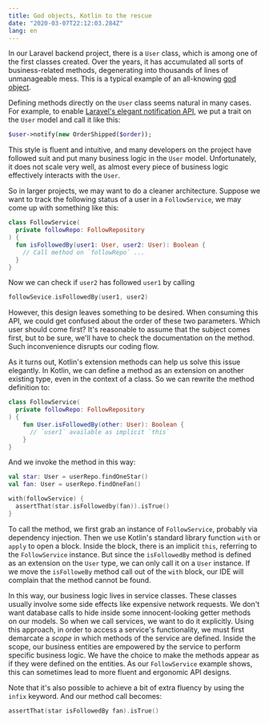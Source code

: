 ```yaml
---
title: God objects, Kotlin to the rescue
date: "2020-03-07T22:12:03.284Z"
lang: en
---
```


In our Laravel backend project, there is a `User` class, which is among one of the first classes created. Over the years, it has accumulated all sorts of business-related methods, degenerating into thousands of lines of unmanageable mess. This is a typical example of an all-knowing [god object](https://en.wikipedia.org/wiki/God_object).

Defining methods directly on the `User` class seems natural in many cases. For example, to enable [Laravel's elegant notification API](https://laravel.com/docs/5.8/notifications), we put a trait on the `User` model and call it like this:

```php
$user->notify(new OrderShipped($order));
```

This style is fluent and intuitive, and many developers on the project have followed suit and put many business logic in the `User` model. Unfortunately, it does not scale very well, as almost every piece of business logic effectively interacts with the `User`.

So in larger projects, we may want to do a cleaner architecture. Suppose we want to track the following status of a user in a `FollowService`, we may come up with something like this:

```kotlin
class FollowService(
  private followRepo: FollowRepository
) {
  fun isFollowedBy(user1: User, user2: User): Boolean {
    // Call method on `followRepo` ...
  }
}
```

Now we can check if `user2` has followed `user1` by calling

```kotlin
followSevice.isFollowedBy(user1, user2)
```

However, this design leaves something to be desired. When consuming this API, we could get confused about the order of these two parameters. Which user should come first? It's reasonable to assume that the subject comes first, but to be sure, we'll have to check the documentation on the method. Such inconvenience disrupts our coding flow.

As it turns out, Kotlin's extension methods can help us solve this issue elegantly. In Kotlin, we can define a method as an extension on another existing type, even in the context of a class. So we can rewrite the method definition to:

```kotlin
class FollowService(
  private followRepo: FollowRepository
) {
    fun User.isFollowedBy(other: User): Boolean {
      // `user1` available as implicit `this`
    }
}
```

And we invoke the method in this way:

```kotlin
val star: User = userRepo.findOneStar()
val fan: User = userRepo.findOneFan()

with(followService) {
  assertThat(star.isFollowedby(fan)).isTrue()
}
```

To call the method, we first grab an instance of `FollowService`, probably via dependency injection. Then we use Kotlin's standard library function `with` or `apply` to open a block. Inside the block, there is an implicit `this`, referring to the `FollowService` instance. But since the `isFollowedBy` method is defined as an extension on the `User` type, we can only call it on a `User` instance. If we move the `isFolloweBy` method call out of the `with` block, our IDE will complain that the method cannot be found.

In this way, our business logic lives in service classes. These classes usually involve some side effects like expensive network requests. We don't want database calls to hide inside some innocent-looking getter methods on our models. So when we call services, we want to do it explicitly. Using this approach, in order to access a service's functionality, we must first demarcate a _scope_ in which methods of the service are defined. Inside the scope, our business entities are empowered by the service to perform specific business logic. We have the choice to make the methods appear as if they were defined on the entities. As our `FollowService` example shows, this can sometimes lead to more fluent and ergonomic API designs.

Note that it's also possible to achieve a bit of extra fluency by using the `infix` keyword. And our method call becomes:

```kotlin
assertThat(star isFollowedBy fan).isTrue()
```
